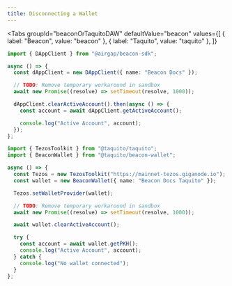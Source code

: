 ```yaml
---
title: Disconnecting a Wallet
---
```


<Tabs
  groupId="beaconOrTaquitoDAW"
  defaultValue="beacon"
  values={[
    { label: "Beacon", value: "beacon" },
    { label: "Taquito", value: "taquito" },
  ]}
>
  <TabItem value="beacon">

```ts
import { DAppClient } from "@airgap/beacon-sdk";

async () => {
  const dAppClient = new DAppClient({ name: "Beacon Docs" });

  // TODO: Remove temporary workaround in sandbox
  await new Promise((resolve) => setTimeout(resolve, 1000));

  dAppClient.clearActiveAccount().then(async () => {
    const account = await dAppClient.getActiveAccount();

    console.log("Active Account", account);
  });
};
```

</TabItem>

<TabItem value="taquito">

```ts
import { TezosToolkit } from "@taquito/taquito";
import { BeaconWallet } from "@taquito/beacon-wallet";

async () => {
  const Tezos = new TezosToolkit("https://mainnet-tezos.giganode.io");
  const wallet = new BeaconWallet({ name: "Beacon Docs Taquito" });

  Tezos.setWalletProvider(wallet);

  // TODO: Remove temporary workaround in sandbox
  await new Promise((resolve) => setTimeout(resolve, 1000));

  await wallet.clearActiveAccount();

  try {
    const account = await wallet.getPKH();
    console.log("Active Account", account);
  } catch {
    console.log("No wallet connected");
  }
};
```

</TabItem>
</Tabs>
